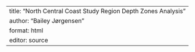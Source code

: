 ---
title: "North Central Coast Study Region Depth Zones Analysis"
author: "Bailey Jørgensen"
format: html
editor: source
---